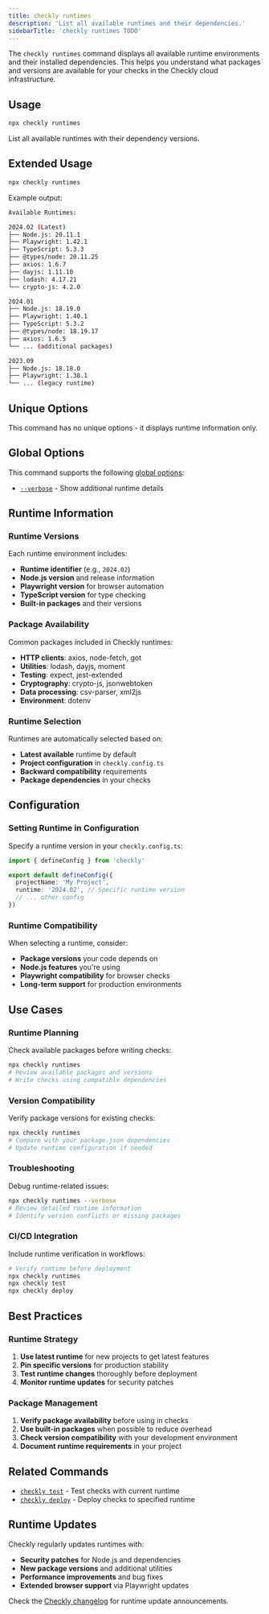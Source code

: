 ```yaml
---
title: checkly runtimes
description: 'List all available runtimes and their dependencies.'
sidebarTitle: 'checkly runtimes TODO'
---
```


The `checkly runtimes` command displays all available runtime environments and their installed dependencies. This helps you understand what packages and versions are available for your checks in the Checkly cloud infrastructure.

## Usage

```bash Terminal
npx checkly runtimes
```

List all available runtimes with their dependency versions.

## Extended Usage

```bash Terminal
npx checkly runtimes
```

Example output:
```bash Terminal
Available Runtimes:

2024.02 (Latest)
├── Node.js: 20.11.1
├── Playwright: 1.42.1
├── TypeScript: 5.3.3
├── @types/node: 20.11.25
├── axios: 1.6.7
├── dayjs: 1.11.10
├── lodash: 4.17.21
└── crypto-js: 4.2.0

2024.01
├── Node.js: 18.19.0
├── Playwright: 1.40.1
├── TypeScript: 5.3.2
├── @types/node: 18.19.17
├── axios: 1.6.5
└── ... (additional packages)

2023.09
├── Node.js: 18.18.0
├── Playwright: 1.38.1
└── ... (legacy runtime)
```

## Unique Options

This command has no unique options - it displays runtime information only.

## Global Options

This command supports the following [global options](/cli/global-options):

- [`--verbose`](/cli/global-options#verbose-or-v) - Show additional runtime details

## Runtime Information

### Runtime Versions
Each runtime environment includes:

- **Runtime identifier** (e.g., `2024.02`)
- **Node.js version** and release information
- **Playwright version** for browser automation
- **TypeScript version** for type checking
- **Built-in packages** and their versions

### Package Availability
Common packages included in Checkly runtimes:

- **HTTP clients**: axios, node-fetch, got
- **Utilities**: lodash, dayjs, moment
- **Testing**: expect, jest-extended
- **Cryptography**: crypto-js, jsonwebtoken
- **Data processing**: csv-parser, xml2js
- **Environment**: dotenv

### Runtime Selection
Runtimes are automatically selected based on:

- **Latest available** runtime by default
- **Project configuration** in `checkly.config.ts`
- **Backward compatibility** requirements
- **Package dependencies** in your checks

## Configuration

### Setting Runtime in Configuration
Specify a runtime version in your `checkly.config.ts`:

```typescript
import { defineConfig } from 'checkly'

export default defineConfig({
  projectName: 'My Project',
  runtime: '2024.02', // Specific runtime version
  // ... other config
})
```

### Runtime Compatibility
When selecting a runtime, consider:

- **Package versions** your code depends on
- **Node.js features** you're using
- **Playwright compatibility** for browser checks
- **Long-term support** for production environments

## Use Cases

### Runtime Planning
Check available packages before writing checks:
```bash Terminal
npx checkly runtimes
# Review available packages and versions
# Write checks using compatible dependencies
```

### Version Compatibility
Verify package versions for existing checks:
```bash Terminal
npx checkly runtimes
# Compare with your package.json dependencies
# Update runtime configuration if needed
```

### Troubleshooting
Debug runtime-related issues:
```bash Terminal
npx checkly runtimes --verbose
# Review detailed runtime information
# Identify version conflicts or missing packages
```

### CI/CD Integration
Include runtime verification in workflows:
```bash Terminal
# Verify runtime before deployment
npx checkly runtimes
npx checkly test
npx checkly deploy
```

## Best Practices

### Runtime Strategy
1. **Use latest runtime** for new projects to get latest features
2. **Pin specific versions** for production stability
3. **Test runtime changes** thoroughly before deployment
4. **Monitor runtime updates** for security patches

### Package Management
1. **Verify package availability** before using in checks
2. **Use built-in packages** when possible to reduce overhead
3. **Check version compatibility** with your development environment
4. **Document runtime requirements** in your project

## Related Commands

- [`checkly test`](/cli/checkly-test) - Test checks with current runtime
- [`checkly deploy`](/cli/checkly-deploy) - Deploy checks to specified runtime

## Runtime Updates

Checkly regularly updates runtimes with:
- **Security patches** for Node.js and dependencies
- **New package versions** and additional utilities
- **Performance improvements** and bug fixes
- **Extended browser support** via Playwright updates

Check the [Checkly changelog](https://www.checklyhq.com/changelog) for runtime update announcements.
